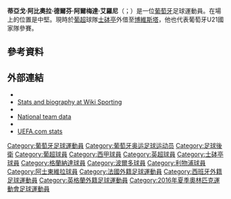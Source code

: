 {{noteTA
|G1=liverpoolfc|G2=足球|G3=EPL|G4=葡超|G5=法甲
|T=zh-hans:蒂亚戈·伊洛里;zh-hk:蒂亞戈·艾羅尼;zh-tw:蒂亞戈·伊洛里;
|1=zh-hans:伊洛里;zh-hk:艾羅尼;zh-tw:艾羅尼;
}}
{{Football player infobox
| playername= 蒂亞戈·艾羅尼<br />{{lang|fra|''Tiago Ilori''}}
| image = Tiago Ilori.jpg
| image_size = 250
| caption = 艾羅尼於2012年代表葡萄牙U19
| fullname = Tiago Abiola Delfim Almeida Ilori
| dateofbirth = {{Birth date and age|1993|2|26|mf=y}}
| birth_place = 英格兰[[漢普斯特得|漢普斯特得]]
| height = {{height|m=1.90}}
| currentclub = [[博維斯塔足球會|博維斯塔]] ([[葡萄牙士砵亭俱樂部|士砵亭]]外借)
| clubnumber = 4
| position = [[中堅|中堅]]
| youthyears1 = 2002–2006 | youthclubs1 = 伊莫托
| youthyears2 = 2006–2012 | youthclubs2 = [[葡萄牙士砵亭俱樂部|士砵亭]]
| youthyears3 = 2007–2008 | youthclubs3 = → [[埃斯托里尔足球俱乐部|埃斯托里爾]]
| years1 = 2011–2013 | clubs1 = [[葡萄牙士砵亭俱樂部|士砵亭]] | caps1 = 12 | goals1 = 1
| years2 = 2012–2013 | clubs2 = [[葡萄牙士砵亭B隊|士砵亭B隊]] | caps2 = 20 | goals2 = 0
| years3 = 2013–2017 | clubs3 = [[利物浦足球俱乐部|利物浦]] | caps3 = 0 | goals3 = 0
| years4 = 2014 | clubs4 = → [[格拉纳达足球俱乐部|格蘭納達]] (外借) | caps4 = 9 | goals4 = 0
| years5 = 2014–2015 | clubs5 = → [[波尔多足球俱乐部|波爾多]] (外借) | caps5 = 12 | goals5 = 1
| years6 = 2015–2016 | clubs6 = → [[阿士東維拉足球會|阿士東維拉]] (外借) | caps6 = 0 | goals6 = 0
| years7 = 2017–2019 | clubs7 = [[雷丁足球俱乐部|雷丁]] | caps7 = 56 | goals7 = 1
| years8 = 2019– | clubs8 = [[葡萄牙士砵亭俱樂部|士砵亭]] | caps8 = 14 | goals8 = 0
| years9 = 2021 | clubs9 = → [[洛里昂足球俱樂部|洛里昂]] (外借) | caps9 = 0 | goals9 = 0
| years10 = 2021– | clubs10 = → [[博維斯塔足球會|博維斯塔]] (外借) | caps10 = 3 | goals10 = 0
| nationalyears1 = 2010–2011 | nationalteam1 = 葡萄牙U18 | nationalcaps1 = 2 | nationalgoals1 = 0
| nationalyears2 = 2011–2012 | nationalteam2 = 葡萄牙U19 | nationalcaps2 = 15 | nationalgoals2 = 1
| nationalyears3 = 2012–2013 | nationalteam3 = 葡萄牙U20 | nationalcaps3 = 9 | nationalgoals3 = 0
| nationalyears4 = 2013–2015 | nationalteam4 = [[葡萄牙21歲以下國家足球隊|葡萄牙U21]] | nationalcaps4 = 10 | nationalgoals4 = 1
| nationalyears5 = 2016 | nationalteam5 = 葡萄牙U23 | nationalcaps5 = 3 | nationalgoals5 = 0
| pcupdate = 2019.1.29
| ntupdate = 2015.6.30
}}

'''蒂亞戈·阿比奧拉·德爾芬·阿爾梅達·艾羅尼'''（{{lang-pt|Tiago Abiola Delfim Almeida Ilori}}；{{bd|1993年|2月26日}}）是一位[[葡萄牙|葡萄牙]]足球運動員。在場上的位置是中堅。現時於[[葡超|葡超]]球隊[[葡萄牙士砵亭俱樂部|士砵亭]]外借至[[博維斯塔足球會|博維斯塔]]，他也代表葡萄牙U21國家隊參賽。

==參考資料==
{{Reflist}}

==外部連結==
{{commons category|Tiago Ilori}}
*{{ForaDeJogo|199302260002}}
*[https://web.archive.org/web/20160425102040/http://www.forumscp.com/wiki/index.php?title=Tiago_Ilori Stats and biography at Wiki Sporting] {{pt icon}}
*{{soccerbase|62787}}
*[https://web.archive.org/web/20150618161930/http://www.fpf.pt/National-Teams/Football/Male/U21s/Players/Player-detail/Id/653402/SoccerType/11/tiago-ilori National team data] {{pt icon}}
*{{FIFA player|368697}}
*[http://www.uefa.com/under19/season=2012/teams/player=250026740/index.html UEFA.com stats]

{{DEFAULTSORT:Ilori, Tiago}}
[[Category:葡萄牙足球運動員|Category:葡萄牙足球運動員]]
[[Category:葡萄牙奥运足球运动员|Category:葡萄牙奥运足球运动员]]
[[Category:足球後衛|Category:足球後衛]]
[[Category:葡超球員|Category:葡超球員]]
[[Category:西甲球員|Category:西甲球員]]
[[Category:英超球員|Category:英超球員]]
[[Category:士砵亭球員|Category:士砵亭球員]]
[[Category:格蘭納達球員|Category:格蘭納達球員]]
[[Category:波爾多球員|Category:波爾多球員]]
[[Category:利物浦球員|Category:利物浦球員]]
[[Category:阿士東維拉球員|Category:阿士東維拉球員]]
[[Category:法國外籍足球運動員|Category:法國外籍足球運動員]]
[[Category:西班牙外籍足球運動員|Category:西班牙外籍足球運動員]]
[[Category:英格蘭外籍足球運動員|Category:英格蘭外籍足球運動員]]
[[Category:2016年夏季奧林匹克運動會足球運動員|Category:2016年夏季奧林匹克運動會足球運動員]]